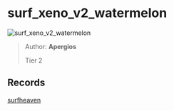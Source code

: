 
# surf_xeno_v2_watermelon

![surf_xeno_v2_watermelon](https://raw.githubusercontent.com/Sayt123/SurfMapPics/Maps-and-bonuses/csgo/surf_xeno_v2_watermelon.jpg)

> Author: **Apergios**
>
> Tier 2

## Records

[surfheaven](https://surfheaven.eu/map/surf_xeno_v2_watermelon)
